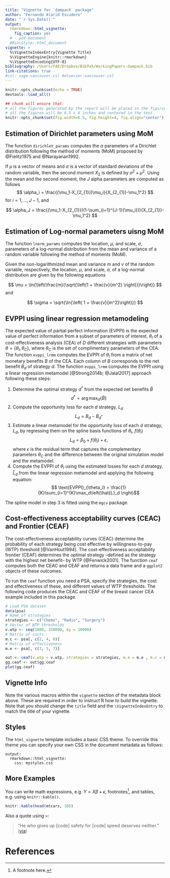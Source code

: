 ```yaml
---
title: "Vignette for `dampack` package"
author: "Fernando Alarid Escudero"
date: "`r Sys.Date()`"
output: 
  rmarkdown::html_vignette:
    fig_caption: yes
  # - pdf_document
  #BiocStyle::html_document
vignette: >
  %\VignetteIndexEntry{Vignette Title}
  %\VignetteEngine{knitr::rmarkdown}
  %\VignetteEncoding{UTF-8}
bibliography: /Users/FAE/Dropbox/BibTeX/WorkingPapers-dampack.bib
link-citations: true
#csl: sage-vancouver.csl #elsevier-vancouver.csl
---
```


```r
knitr::opts_chunk$set(echo = TRUE)
devtools::load_all()
```

```r
## chunk will ensure that:
# all the figures generated by the report will be placed in the figs/sub-directory
# all the figures will be 6.5 x 4 inches and centered in the text.
knitr::opts_chunk$set(fig.width=6.5, fig.height=4, fig.align="center")
```

## Estimation of Dirichlet parameters using MoM
The function `dirichlet_params` computes the $\alpha$ parameters of a Dirichlet distribution following the method of moments (MoM) proposed by @Fielitz1975 and @Narayanan1992.

If $\mu$ is a vector of means and $\sigma$ is a vector of standard deviations of the random variable, then the second moment $X_2$ is defined by $\sigma^2 + \mu^2$. Using the mean and the second moment, the $J$ alpha parameters are computed as follows
$$ \alpha_i = \frac{(\mu_1-X_{2_{1}})\mu_i}{X_{2_{1}}-\mu_1^2} $$
for $i = 1, \ldots, J-1$, and

$$ \alpha_J = \frac{(\mu_1-X_{2_{1}})(1-\sum_{i=1}^{J-1}{\mu_i})}{X_{2_{1}}-\mu_1^2} $$

## Estimation of Log-normal parameters uisng MoM
The function `lnorm_params` computes the location, $\mu$, and scale, $\sigma$, parameters of a log-normal distribution from the mean and variance of a random variable following the method of moments (MoM).

Given the non-logarithmized mean and variance $m$ and $v$ of the random variable, respectively, the location, $\mu$, and scale, $\sigma$, of a log-normal distribution are given by the following equations

$$ \mu = \ln{\left(\frac{m}{\sqrt{\left(1 + \frac{v}{m^2} \right)}}\right)} $$
and

$$ \sigma = \sqrt{\ln{\left( 1 + \frac{v}{m^2}\right)}} $$

## EVPPI using linear regression metamodeling
The expected value of partial perfect information (EVPPI) is the expected value of perfect information from a subset of parameters of interest, $\theta_I$ of a cost-effectiveness analysis (CEA) of $D$ different strategies with parameters $\theta = \{ \theta_I, \theta_C\}$, where $\theta_C$ is the set of complimentary parameters of the CEA. The function `evppi_lrmm` computes the EVPPI of $\theta_I$ from a matrix of net monetary benefits $B$ of the CEA. Each column of $B$ corresponds to the net benefit $B_d$ of strategy $d$. The function `evppi_lrmm` computes the EVPPI using a linear regression metamodel [@Strong2014b; @Jalal2017] approach following these steps:

1. Determine the optimal strategy $d^*$ from the expected net benefits $\bar{B}$
$$ d^* = \operatorname{arg\,max}_{d} \left\{\bar{B}\right\} $$
1. Compute the opportunity loss for each $d$ strategy, $L_d$
$$ L_d = B_d - B_{d^*} $$
1. Estimate a linear metamodel for the opportunity loss of each $d$ strategy, $L_d$, by regressing them on the spline basis functions of $\theta_I$, $f(\theta_I)$
$$ L_d = \beta_0 + f(\theta_I) + \epsilon,$$
where $\epsilon$ is the residual term that captures the complementary parameters $\theta_C$ and the difference between the original simulation model and the metamodel.
1. Compute the EVPPI of $\theta_I$ using the estimated losses for each $d$ strategy, $\hat{L}_d$ from the linear regression metamodel and applying the following equation:
$$ \text{EVPPI}_{\theta_I} = \frac{1}{K}\sum_{i=1}^{K}\max_d\left(\hat{L}_d \right)$$

The spline model in step 3 is fitted using the `mgcv` package.

## Cost-effectiveness acceptability curves (CEAC) and Frontier (CEAF) 
The cost-effectiveness acceptability curves (CEAC) determine the probability of each strategy being cost effective by willingness-to-pay (WTP) threshold [@VanHout1994]. The cost-effectiveness acceptability frontier (CEAF) determines the optimal strategy --defined as the strategy with the highest net benefit-- by WTP [@Fenwick2001]. The function `ceaf` computes both the CEAC and CEAF and returns a data frame and a `ggplot2` objects of these outcomes.

To run the `ceaf` function you need a PSA, specify the strategies, the cost and effectiveness of these, and different values of WTP thresholds. The following code produces the CEAC and CEAF of the breast cancer CEA example included in this package.

```r
# Load PSA dataset
data(psa)
# Name of strategies
strategies <- c("Chemo", "Radio", "Surgery")
# Vector of WTP thresholds
v.wtp <- seq(1000, 150000, by = 10000)
# Matrix of costs
m.c <- psa[, c(2, 4, 6)]
# Matrix of effectiveness
m.e <- psa[, c(3, 5, 7)]
```

```r
out <- ceaf(v.wtp = v.wtp, strategies = strategies, m.e = m.e , m.c = m.c)
gg.ceaf <- out$gg.ceaf
plot(gg.ceaf)
```



## Vignette Info

Note the various macros within the `vignette` section of the metadata block above. These are required in order to instruct R how to build the vignette. Note that you should change the `title` field and the `\VignetteIndexEntry` to match the title of your vignette.

## Styles

The `html_vignette` template includes a basic CSS theme. To override this theme you can specify your own CSS in the document metadata as follows:

    output: 
      rmarkdown::html_vignette:
        css: mystyles.css

## More Examples

You can write math expressions, e.g. $Y = X\beta + \epsilon$, footnotes^[A footnote here.], and tables, e.g. using `knitr::kable()`.

```r
knitr::kable(head(mtcars, 10))
```

Also a quote using `>`:

> "He who gives up [code] safety for [code] speed deserves neither."
([via](https://twitter.com/hadleywickham/status/504368538874703872))

# References